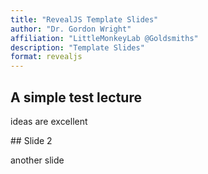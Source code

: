 ```yaml
---
title: "RevealJS Template Slides"
author: "Dr. Gordon Wright"
affiliation: "LittleMonkeyLab @Goldsmiths"
description: "Template Slides"
format: revealjs
---
```


## A simple test lecture

ideas are excellent

## Slide 2

another slide
